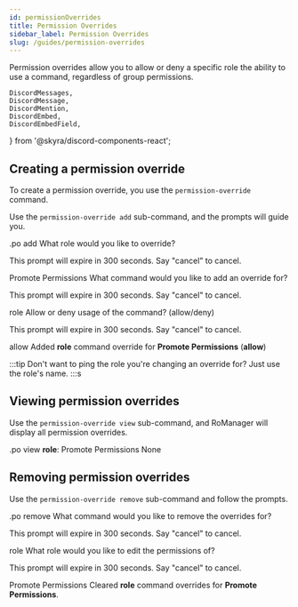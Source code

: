 ```yaml
---
id: permissionOverrides
title: Permission Overrides
sidebar_label: Permission Overrides
slug: /guides/permission-overrides
---
```


Permission overrides allow you to allow or deny a specific role the ability to use a command, regardless of group permissions.

	DiscordMessages,
	DiscordMessage,
	DiscordMention,
	DiscordEmbed,
	DiscordEmbedField,
} from '@skyra/discord-components-react';

## Creating a permission override
To create a permission override, you use the `permission-override` command.

Use the `permission-override add` sub-command, and the prompts will guide you.

<DiscordMessages>
	<DiscordMessage>
		.po add
	</DiscordMessage>
	<DiscordMessage author='RoManager' verified={true} bot={true} avatar='https://cdn.discordapp.com/avatars/738035113815834746/73b40ea86f581b9afec7baf83ac38a65.png'>
		<DiscordEmbed embedTitle='Prompt' slot='embeds' color='#3498db'>
			What role would you like to override?
			<p slot='footer'>This prompt will expire in 300 seconds. Say "cancel" to cancel.</p>
		</DiscordEmbed>
	</DiscordMessage>
	<DiscordMessage>
		<DiscordMention>Promote Permissions</DiscordMention>
	</DiscordMessage>
	<DiscordMessage author='RoManager' verified={true} bot={true} avatar='https://cdn.discordapp.com/avatars/738035113815834746/73b40ea86f581b9afec7baf83ac38a65.png'>
		<DiscordEmbed embedTitle='Prompt' slot='embeds' color='#3498db'>
			What command would you like to add an override for?
			<p slot='footer'>This prompt will expire in 300 seconds. Say "cancel" to cancel.</p>
		</DiscordEmbed>
	</DiscordMessage>
	<DiscordMessage>
		role
	</DiscordMessage>
	<DiscordMessage author='RoManager' verified={true} bot={true} avatar='https://cdn.discordapp.com/avatars/738035113815834746/73b40ea86f581b9afec7baf83ac38a65.png'>
		<DiscordEmbed embedTitle='Prompt' slot='embeds' color='#3498db'>
			Allow or deny usage of the command? (allow/deny)
			<p slot='footer'>This prompt will expire in 300 seconds. Say "cancel" to cancel.</p>
		</DiscordEmbed>
	</DiscordMessage>
	<DiscordMessage>
		allow
	</DiscordMessage>
	<DiscordMessage author='RoManager' verified={true} bot={true} avatar='https://cdn.discordapp.com/avatars/738035113815834746/73b40ea86f581b9afec7baf83ac38a65.png'>
		Added <b>role</b> command override for <b>Promote Permissions</b> (<b>allow</b>)
	</DiscordMessage>
</DiscordMessages>
<br />

:::tip
Don't want to ping the role you're changing an override for? Just use the role's name.
:::s

## Viewing permission overrides

Use the `permission-override view` sub-command, and RoManager will display all permission overrides.

<DiscordMessages>
	<DiscordMessage>
		.po view
	</DiscordMessage>
	<DiscordMessage author='RoManager' verified={true} bot={true} avatar='https://cdn.discordapp.com/avatars/738035113815834746/73b40ea86f581b9afec7baf83ac38a65.png'>
		<DiscordEmbed embedTitle='Group Permission Overrides' slot='embeds' color='#3498db'>
			<DiscordEmbedField fieldTitle="Allow" inline><b>role</b>: <DiscordMention>Promote Permissions</DiscordMention></DiscordEmbedField>
			<DiscordEmbedField fieldTitle="Deny" inline>None</DiscordEmbedField>
		</DiscordEmbed>
	</DiscordMessage>
</DiscordMessages>
<br />

## Removing permission overrides

Use the `permission-override remove` sub-command and follow the prompts.

<DiscordMessages>
	<DiscordMessage>
		.po remove
	</DiscordMessage>
	<DiscordMessage author='RoManager' verified={true} bot={true} avatar='https://cdn.discordapp.com/avatars/738035113815834746/73b40ea86f581b9afec7baf83ac38a65.png'>
		<DiscordEmbed embedTitle='Prompt' slot='embeds' color='#3498db'>
			What command would you like to remove the overrides for?
			<p slot='footer'>This prompt will expire in 300 seconds. Say "cancel" to cancel.</p>
		</DiscordEmbed>
	</DiscordMessage>
	<DiscordMessage>
		role
	</DiscordMessage>
	<DiscordMessage author='RoManager' verified={true} bot={true} avatar='https://cdn.discordapp.com/avatars/738035113815834746/73b40ea86f581b9afec7baf83ac38a65.png'>
		<DiscordEmbed embedTitle='Prompt' slot='embeds' color='#3498db'>
			What role would you like to edit the permissions of?
			<p slot='footer'>This prompt will expire in 300 seconds. Say "cancel" to cancel.</p>
		</DiscordEmbed>
	</DiscordMessage>
	<DiscordMessage>
		<DiscordMention>Promote Permissions</DiscordMention>
	</DiscordMessage>
	<DiscordMessage author='RoManager' verified={true} bot={true} avatar='https://cdn.discordapp.com/avatars/738035113815834746/73b40ea86f581b9afec7baf83ac38a65.png'>
		Cleared <b>role</b> command overrides for <b>Promote Permissions</b>.
	</DiscordMessage>
</DiscordMessages>
<br />